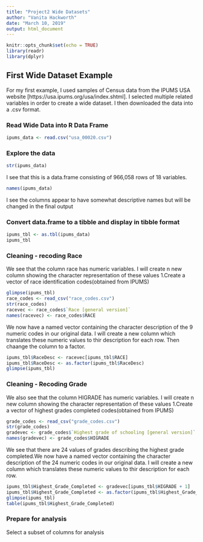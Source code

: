 ---
title: "Project2 Wide Datasets"
author: "Vanita Hackworth"
date: "March 10, 2019"
output: html_document
---

```{r setup, include=FALSE}
knitr::opts_chunk$set(echo = TRUE)
library(readr)
library(dplyr)
```

## First Wide Dataset Example

For my first example, I used samples of Census data from the IPUMS USA website [https://usa.ipums.org/usa/index.shtml]. I selected multiple related variables in order to create a wide dataset. I then downloaded the data into a .csv format.

### Read Wide Data into R Data Frame
```{r ipums_data, eval=TRUE}
ipums_data <- read.csv("usa_00020.csv")
```

### Explore the data
```{r}
str(ipums_data)
```
I see that this is a data.frame consisting of 966,058 rows of 18 variables.
```{r}
names(ipums_data)
```
I see the columns appear to have somewhat descriptive names but will be changed in the final output

### Convert data.frame to a tibble and display in tibble format
```{r tibble ipums_data, eval=TRUE}
ipums_tbl <- as.tbl(ipums_data)
ipums_tbl
```
### Cleaning - recoding Race 
We see that the column race has numeric variables.  I will create n new column showing the character representation of these values
1.Create a vector of race identification codes(obtained from IPUMS)
```{r}
glimpse(ipums_tbl)
race_codes <- read_csv("race_codes.csv")
str(race_codes)
racevec <- race_codes$`Race [general version]`
names(racevec) <- race_codes$RACE
```
We now have a named vector containing the character description of the 9 numeric codes in our original data. I will create a new column which translates these numeric values to thir description for each row. Then chaange the column to a factor.
```{r}
ipums_tbl$RaceDesc <- racevec[ipums_tbl$RACE]
ipums_tbl$RaceDesc <- as.factor(ipums_tbl$RaceDesc)
glimpse(ipums_tbl)

```
### Cleaning - Recoding Grade 
We also see that the column HIGRADE has numeric variables.  I will create n new column showing the character representation of these values
1.Create a vector of highest grades completed codes(obtained from IPUMS)
```{r}
grade_codes <- read_csv("grade_codes.csv")
str(grade_codes)
gradevec <- grade_codes$`Highest grade of schooling [general version]`
names(gradevec) <- grade_codes$HIGRADE
```
We see that there are 24 values of grades describing the highest grade completed.We now have a named vector containing the character description of the 24 numeric codes in our original data. I will create a new column which translates these numeric values to thir description for each row.
```{r}
ipums_tbl$Highest_Grade_Completed <- gradevec[ipums_tbl$HIGRADE + 1]
ipums_tbl$Highest_Grade_Completed <- as.factor(ipums_tbl$Highest_Grade_Completed)
glimpse(ipums_tbl)
table(ipums_tbl$Highest_Grade_Completed)
```
### Prepare for analysis
Select a subset of columns for analysis
```{r subset, eval=TRUE}

```

